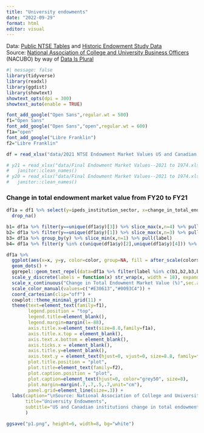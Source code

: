 ```yaml
---
title: "University endowments"
date: "2022-09-29"
format: html
editor: visual
---
```


Data: [Public NTSE Tables](https://www.nacubo.org/Research/2021/Public-NTSE-Tables) and [Historic Endowment Study Data](https://www.nacubo.org/research/2021/historic%20endowment%20study%20data)\
Source: [National Association of College and University Business Officers](https://www.nacubo.org/About/Who-We-Are) (NACUBO) by way of [Data Is Plural](https://www.data-is-plural.com/archive/2022-09-28-edition/)

```r
#| message: false
library(tidyverse)
library(readxl)
library(ggdist)
library(showtext)
showtext_opts(dpi = 300)
showtext_auto(enable = TRUE)
```

```r
font_add_google("Open Sans",regular.wt = 500)
f1="Open Sans"
font_add_google("Open Sans","open",regular.wt = 600)
f1a="open"
font_add_google("Libre Franklin")
f2="Libre Franklin"
```

```r
df = read_xlsx("data/2021 NTSE Endowment Market Values US and Canadian Institutions--REVISED March 1 2022.xlsx", sheet=1, skip=9) %>% janitor::clean_names()

# y21 = read_xlsx("data/Final Endowment Market Values--2021 to 1974.xlsx", skip=9, sheet = 1) %>% 
#   janitor::clean_names() 
# y20 = read_xlsx("data/Final Endowment Market Values--2021 to 1974.xlsx", skip=7, sheet = 2) %>% 
#   janitor::clean_names() 
```

### Change in total endowment market value from FY20 to FY21
```r
df1a = df1 %>% select(y=ipeds_institution_sector, x=change_in_total_endowment_market_value_percent_1, color=ipeds_historically_black_college_university_hbcu_indicator4, label=institution_name) %>%
  drop_na()

b1= df1a %>% filter(y==unique(df1a$y)[3]) %>% slice_max(x,n=4) %>% pull(label)
b2= df1a %>% filter(y==unique(df1a$y)[1]) %>% slice_max(x,n=3) %>% pull(label)
b3= df1a %>% group_by(y) %>% slice_min(x,n=1) %>% pull(label)
b4= df1a %>% filter(y %in% c(unique(df1a$y)[2],unique(df1a$y)[4])) %>% group_by(y) %>% slice_max(x,n=1) %>% pull(label)
```

```r
df1a %>%
  ggplot(aes(x=x, y=y, color=color, group=NA, fill = after_scale(colorspace::lighten(color, 0.2)))) +
  geom_dots() +
  ggrepel::geom_text_repel(data=df1a %>% filter(label %in% c(b1,b2,b3,b4)), aes(label=str_wrap(label,14)),size=2.5, hjust=.5, lineheight=.8, nudge_y = .25, vjust=0, segment.linetype="dotted", segment.size=.3, family=f1) +
  scale_y_discrete(labels = function(x) str_wrap(x, width = 18), expand = expansion(mult = c(0.05,0))) +
  scale_x_continuous("Change in Total Endowment Market Value (%)",sec.axis = dup_axis(), labels=scales::percent_format(scale=1)) +
  scale_color_manual(values=c("#E30613","#0093C4")) +
  coord_cartesian(clip="off") +
  cowplot::theme_minimal_grid(11) +
  theme(text=element_text(family=f1),
        legend.position = "top",
        legend.title=element_blank(),
        legend.margin=margin(l=-88),
        axis.title.x=element_text(size=8.8,family=f1a),
        axis.title.x.top = element_blank(),
        axis.text.x.bottom = element_blank(),
        axis.ticks.x = element_blank(),
        axis.title.y=element_blank(),
        axis.text.y = element_text(hjust=0, vjust=0, size=8.8, family=f1a),
        plot.title.position = "plot",
        plot.title=element_text(family=f2),
        plot.caption.position = "plot",
        plot.caption=element_text(hjust=0, color="grey50", size=8),
        plot.margin=margin(.7,.7,.5,.7,unit="cm"),
        panel.grid=element_line(size=.3)) +
  labs(caption="\nSource: National Association of College and University Business Officers",
       title="University Endowments",
       subtitle="US and Canadian institutions change in total endowment market value (%) from FY20 to FY21",
       )

ggsave("p1.png", height=6, width=8, bg="white")
```



